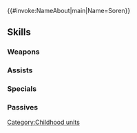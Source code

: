 {{#invoke:NameAbout|main|Name=Soren}}{{HeroPage Tabs}}
{{Hero Infobox
|Name=Soren
|Title=Hushed Voice
|WeaponType=Colorless Tome
|MoveType=Infantry
|Origin=Fire Emblem: Path of Radiance
|Gender=Male
|actorEN=Kyle McCarley
|actorJP=村瀬歩
|artist=スズキイオリ
|additionDate=April 6, 2022
|releaseDate=April 7, 2022
|cv1=8
|cv2=100300
|TagID=幼少セネリオ
|InternalID=789
|Properties=special
|description=A boy with a natural talent for magic. He has difficulty speaking due to his experiences growing up. Appears in Fire Emblem: Path of Radiance.
}}
{{Stats Page
|Lv1HP=17|Lv1ATK=12|Lv1SPD=8|Lv1DEF=3|Lv1RES=10
|GRHP=45|GRATK=70|GRSPD=60|GRDEF=30|GRRES=75
}}
==Skills==
===Weapons===
{{Weapons Table
|weapon1=Stone
|weapon1Default=1
|weapon1Unlock=1
|weapon2=Elstone
|weapon2Default=2
|weapon2Unlock=2
|weapon3=Atlas (weapon)
|weapon3Default=4
|weapon3Unlock=3
|weapon4=Adroit War Tome
|weapon4Default=5
|weapon4Unlock=5
}}
===Assists===
{{Assists Table}}
===Specials===
{{Specials Table
|special1=Chilling Wind
|special1Default=4
|special1Unlock=3
|special2=Iceberg
|special2Unlock=4
}}
===Passives===
{{Passives Table
|passiveA1=Warding Blow 1
|passiveA2=Mirror Strike 1
|passiveA3=Mirror Strike 2
|passiveA4=Mirror Impact
|passiveA1Unlock=2
|passiveA2Unlock=3
|passiveA3Unlock=4
|passiveA4Unlock=5
|passiveC1=Time's Pulse 1
|passiveC2=Time's Pulse 2
|passiveC3=Time's Pulse 3
|passiveC1Unlock=1
|passiveC2Unlock=2
|passiveC3Unlock=4
}}
{{Heroes Navbox}}
[[Category:Childhood units]]